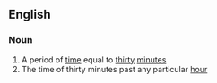 ==English==

===Noun===
{{en-noun|sg=[[half]]-[[hour]]}}

# A period of [[time]] equal to [[thirty]] [[minute]]s
# The time of thirty minutes past any particular [[hour]]